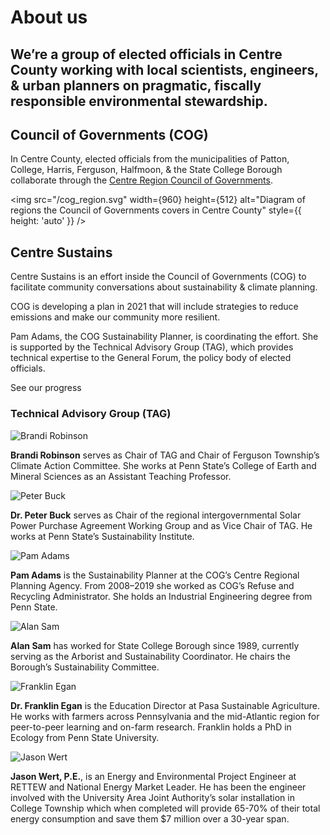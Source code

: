 


# <ChatRightQuote /> About us

## We’re a group of elected officials in Centre County working with local scientists, engineers, & urban planners on pragmatic, fiscally responsible environmental stewardship.

## Council of Governments (COG)

In Centre County, elected officials from the municipalities of Patton, College, Harris, Ferguson, Halfmoon, & the State College Borough
collaborate through the [Centre&nbsp;Region Council of Governments](https://www.crcog.net/).

<img
  src="/cog_region.svg"
  width={960}
  height={512}
  alt="Diagram of regions the Council of Governments covers in Centre County"
  style={{ height: 'auto' }}
/>

## Centre Sustains

Centre&nbsp;Sustains is an effort inside the Council of Governments (COG) to facilitate community conversations about sustainability & climate planning.

COG is developing a plan in 2021 that will include strategies to reduce emissions and make our community more resilient.

Pam Adams, the COG Sustainability Planner, is coordinating the effort.
She is supported by the Technical Advisory Group (TAG),
which provides technical expertise to the General Forum, the policy body of elected officials.

<Timeline>
  <TimelineStep
    name="Sustainability Planner hired, compiles emissions inventory for base year 2016"
    duration="2018"
    color="indigo"
  />
  <TimelineStep
    name="Technical Advisory Group (TAG) formed"
    duration="2019"
    color="purple"
  />
  <TimelineStep
    name="TAG holds 5 sessions with 70 subject experts on best practices"
    duration="May–Dec 2020"
    color="azure"
  />
  <TimelineStep
    name="Community stakeholder survey"
    duration="Feb–Mar 2021"
    color="aqua"
  />
  <TimelineStep
    name="Community climate forum event"
    duration="April 2021"
    color="green"
  />
</Timeline>

<NavCard to="/progress" color="azure" icon={Bullseye}>
  See our progress
</NavCard>

### Technical Advisory Group (TAG)

<Team>

![Brandi Robinson](/tag/brandi_robinson.jpg)

**Brandi Robinson** serves as Chair of TAG and Chair of Ferguson Township’s Climate Action Committee. She works at Penn State’s College of Earth and Mineral Sciences as an Assistant Teaching Professor.

![Peter Buck](/tag/peter_buck.jpg)

**Dr. Peter Buck** serves as Chair of the regional intergovernmental Solar Power Purchase Agreement Working Group and as Vice Chair of TAG. He works at Penn State’s Sustainability Institute.

![Pam Adams](/tag/pam_adams.jpg)

**Pam Adams** is the Sustainability Planner at the COG’s Centre Regional Planning Agency. From 2008–2019 she worked as COG’s Refuse and Recycling Administrator. She holds an Industrial Engineering degree from Penn State.

![Alan Sam](/tag/alan_sam.jpg)

**Alan Sam** has worked for State College Borough since 1989, currently serving as the Arborist and Sustainability Coordinator. He chairs the Borough’s Sustainability Committee.

![Franklin Egan](/tag/franklin_egan.jpg)

**Dr. Franklin Egan** is the Education Director at Pasa Sustainable Agriculture. He works with farmers across Pennsylvania and the mid-Atlantic region for peer-to-peer learning and on-farm research. Franklin holds a PhD in Ecology from Penn State University.

![Jason Wert](/tag/jason_wert.jpg)

**Jason Wert, P.E.**, is an Energy and Environmental Project Engineer at RETTEW and National Energy Market Leader. He has been the engineer involved with the University Area Joint Authority’s solar installation in College Township which when completed will provide 65-70% of their total energy consumption and save them $7 million over a 30-year span.

</Team>
